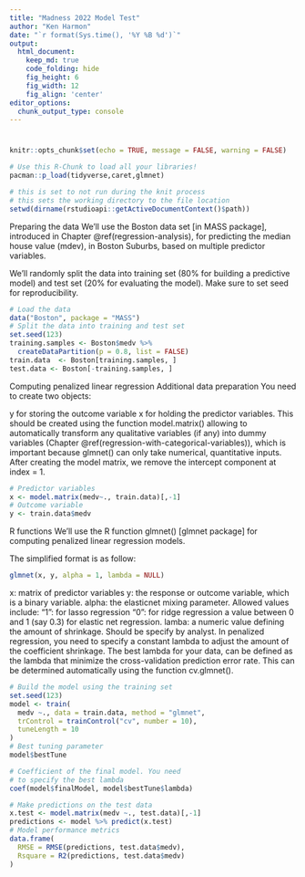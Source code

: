 ```yaml
---
title: "Madness 2022 Model Test"
author: "Ken Harmon"
date: "`r format(Sys.time(), '%Y %B %d')`"
output:
  html_document:  
    keep_md: true
    code_folding: hide
    fig_height: 6
    fig_width: 12
    fig_align: 'center'
editor_options: 
  chunk_output_type: console
---
```


# {.tabset .tabset-fade}

```r
knitr::opts_chunk$set(echo = TRUE, message = FALSE, warning = FALSE)
```

```r
# Use this R-Chunk to load all your libraries!
pacman::p_load(tidyverse,caret,glmnet)
```

```r
# this is set to not run during the knit process
# this sets the working directory to the file location
setwd(dirname(rstudioapi::getActiveDocumentContext()$path))
```

Preparing the data
We’ll use the Boston data set [in MASS package], introduced in Chapter @ref(regression-analysis), for predicting the median house value (mdev), in Boston Suburbs, based on multiple predictor variables.

We’ll randomly split the data into training set (80% for building a predictive model) and test set (20% for evaluating the model). Make sure to set seed for reproducibility.

```r
# Load the data
data("Boston", package = "MASS")
# Split the data into training and test set
set.seed(123)
training.samples <- Boston$medv %>%
  createDataPartition(p = 0.8, list = FALSE)
train.data  <- Boston[training.samples, ]
test.data <- Boston[-training.samples, ]
```

Computing penalized linear regression
Additional data preparation
You need to create two objects:

y for storing the outcome variable
x for holding the predictor variables. This should be created using the function model.matrix() allowing to automatically transform any qualitative variables (if any) into dummy variables (Chapter @ref(regression-with-categorical-variables)), which is important because glmnet() can only take numerical, quantitative inputs. After creating the model matrix, we remove the intercept component at index = 1.

```r
# Predictor variables
x <- model.matrix(medv~., train.data)[,-1]
# Outcome variable
y <- train.data$medv
```

R functions
We’ll use the R function glmnet() [glmnet package] for computing penalized linear regression models.

The simplified format is as follow:

```r
glmnet(x, y, alpha = 1, lambda = NULL)
```

x: matrix of predictor variables
y: the response or outcome variable, which is a binary variable.
alpha: the elasticnet mixing parameter. Allowed values include:
“1”: for lasso regression
“0”: for ridge regression
a value between 0 and 1 (say 0.3) for elastic net regression.
lamba: a numeric value defining the amount of shrinkage. Should be specify by analyst.
In penalized regression, you need to specify a constant lambda to adjust the amount of the coefficient shrinkage. The best lambda for your data, can be defined as the lambda that minimize the cross-validation prediction error rate. This can be determined automatically using the function cv.glmnet().

```r
# Build the model using the training set
set.seed(123)
model <- train(
  medv ~., data = train.data, method = "glmnet",
  trControl = trainControl("cv", number = 10),
  tuneLength = 10
)
# Best tuning parameter
model$bestTune
```

```r
# Coefficient of the final model. You need
# to specify the best lambda
coef(model$finalModel, model$bestTune$lambda)
```

```r
# Make predictions on the test data
x.test <- model.matrix(medv ~., test.data)[,-1]
predictions <- model %>% predict(x.test)
# Model performance metrics
data.frame(
  RMSE = RMSE(predictions, test.data$medv),
  Rsquare = R2(predictions, test.data$medv)
)
```






















